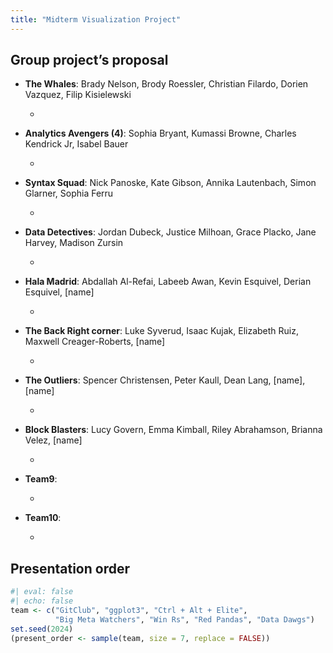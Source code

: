 ```yaml
---
title: "Midterm Visualization Project"
---
```


## Group project's proposal

-   [**The Whales**]{.blue}: Brady Nelson, Brody Roessler, Christian Filardo, Dorien Vazquez, Filip Kisielewski

    -   

-   [**Analytics Avengers (4)**]{.blue}: Sophia Bryant, Kumassi Browne, Charles Kendrick Jr, Isabel Bauer

    -   

-   [**Syntax Squad**]{.blue}: Nick Panoske, Kate Gibson, Annika Lautenbach, Simon Glarner, Sophia Ferru

    -   

-   [**Data Detectives**]{.blue}: Jordan Dubeck, Justice Milhoan, Grace Placko, Jane Harvey, Madison Zursin

    -   

-   [**Hala Madrid**]{.blue}: Abdallah Al-Refai, Labeeb Awan, Kevin Esquivel, Derian Esquivel, [name]

    -   

-   [**The Back Right corner**]{.blue}: Luke Syverud, Isaac Kujak, Elizabeth Ruiz, Maxwell Creager-Roberts, [name]

    -   

-   [**The Outliers**]{.blue}: Spencer Christensen, Peter Kaull, Dean Lang, [name], [name]

    -   

-   [**Block Blasters**]{.blue}: Lucy Govern, Emma Kimball, Riley Abrahamson, Brianna Velez, [name]

    -   

-   **Team9**:

    -   

-   **Team10**:

    -   

## Presentation order

```r
#| eval: false
#| echo: false
team <- c("GitClub", "ggplot3", "Ctrl + Alt + Elite", 
          "Big Meta Watchers", "Win Rs", "Red Pandas", "Data Dawgs")
set.seed(2024)
(present_order <- sample(team, size = 7, replace = FALSE))
```
